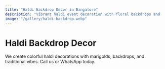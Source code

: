 ```yaml
---
title: "Haldi Backdrop Decor in Bangalore"
description: "Vibrant haldi event decoration with floral backdrops and budget-friendly packages."
image: "/gallery/haldi-backdrop.webp"
---
```


# Haldi Backdrop Decor

We create colorful haldi decorations with marigolds, backdrops, and traditional vibes. Call us or WhatsApp today.

<WhyChooseUs />
